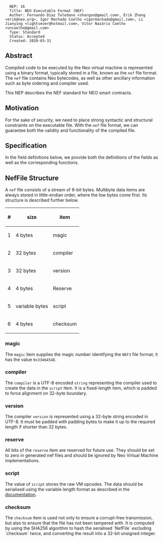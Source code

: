 <pre>
  NEP: 16
  Title: NEO Executable Format (NEF)
  Author: Fernando Díaz Toledano <shargon@gmail.com>, Erik Zhang <erik@neo.org>, Igor Machado Coelho <igormachado@gmail.com>, Li Jianying <lightsever@hotmail.com>, Vitor Nazário Coelho <vncoelho@gmail.com>
  Type: Standard
  Status: Accepted
  Created: 2020-03-31
</pre>

==Abstract==

Compiled code to be executed by the Neo virtual machine is represented using a binary format, typically stored in a file, known as the <code>nef</code> file format. The <code>nef</code> file contains Neo bytecodes, as well as other ancillary information such as byte ordering and compiler used.

This NEP describes the NEF standard for NEO smart contracts.

==Motivation==

For the sake of security, we need to place strong syntactic and structural constraints on the executable file. With the <code>nef</code> file format, we can guarantee both the validity and functionality of the compiled file.

==Specification==

In the field definitions below, we provide both the definitions of the fields as well as the corresponding functions.

==NefFile Structure==

A <code>nef</code> file consists of a stream of 8-bit bytes. Multibyte data items are always stored in little-endian order, where the low bytes come first. Its structure is described further below.

{| class="wikitable sortable" style="width: auto; text-align: center; font-size: smaller; table-layout: fixed;"
!<nowiki>#</nowiki>
!size
!item
|-
| 1
| 4 bytes
| magic
|-
| 2
| 32 bytes
| compiler
|-
| 3
| 32 bytes
| version
|-
| 4
| 4 bytes
| Reserve
|-
| 5
| variable bytes
| script
|-
| 6
| 4 bytes
| checksum
|}

===magic===

The <code>magic</code> item supplies the magic number identifying the <code>NEF3</code> file format; it has the value <code>0x3346454E</code>.

===compiler===

The <code>compiler</code> is a UTF-8 encoded <code>string</code> representing the compiler used to create the data in the <code>script</code> item. It is a fixed-length item, which is padded to force alignment on 32-byte boundary.

===version===

The compiler <code>version</code> is represented using a 32-byte string encoded in UTF-8. It must be padded with padding bytes to make it up to the required length if shorter than 32 bytes.

===reserve===

All bits of the <code>reserve</code> item are reserved for future use. They should be set to zero in generated nef files and should be ignored by Neo Virtual Machine implementations.

===script===

The value of <code>script</code> stores the raw VM opcodes. The data should be serialised using the variable length format as described in the [https://docs.neo.org/developerguide/en/articles/conventions.html#variable-length-types documentation].

===checksum===

The <code>checksum</code> item is used not only to ensure a corrupt-free transmission, but also to ensure that the file has not been tampered with. It is computed by using the SHA256 algorithm to hash the serialised `NefFile` excluding `checksum` twice, and converting the result into a 32-bit unsigned integer.

